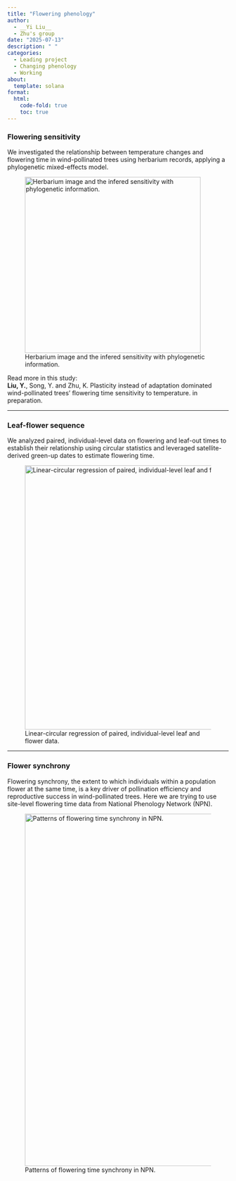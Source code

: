 ```yaml
---
title: "Flowering phenology"
author: 
  - __Yi Liu__
  - Zhu's group
date: "2025-07-13"
description: " "
categories:
  - Leading project
  - Changing phenology
  - Working
about:
  template: solana
format:
  html:
    code-fold: true
    toc: true
---
```


### Flowering sensitivity

We investigated the relationship between temperature changes and flowering time in wind-pollinated trees using herbarium records, applying a phylogenetic mixed-effects model.

![Herbarium image and the infered sensitivity with phylogenetic information.](1.png){height=400px}

Read more in this study:  
**Liu, Y.**, Song, Y. and Zhu, K. Plasticity instead of adaptation dominated wind-pollinated trees’ flowering time sensitivity to temperature. in preparation.

---

### Leaf-flower sequence

We analyzed paired, individual-level data on flowering and leaf-out times to establish their relationship using circular statistics and leveraged satellite-derived green-up dates to estimate flowering time.

![Linear-circular regression of paired, individual-level leaf and flower data.](2.png){height=600px} 

---

### Flower synchrony
Flowering synchrony, the extent to which individuals within a population flower at the same time, is a key driver of pollination efficiency and reproductive success in wind-pollinated trees. Here we are trying to use site-level flowering time data from National Phenology Network (NPN).

![Patterns of flowering time synchrony in NPN.](3.png){height=800px}

